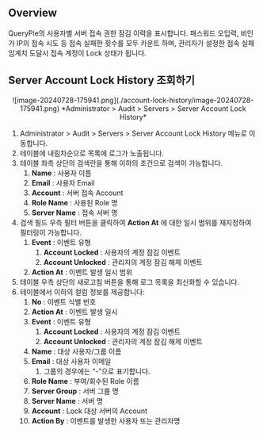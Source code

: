 ## Overview

QueryPie의 사용자별 서버 접속 권한 잠김 이력을 표시합니다. 패스워드 오입력, 비인가 IP의 접속 시도 등 접속 실패한 횟수를 모두 카운트 하며, 관리자가 설정한 접속 실패 임계치 도달시 접속 계정이 Lock 상태가 됩니다.

## Server Account Lock History 조회하기

<p align="center">
![image-20240728-175941.png](./account-lock-history/image-20240728-175941.png)
*Administrator &gt; Audit &gt; Servers &gt; Server Account Lock History*
</p>

1. Administrator &gt; Audit &gt; Servers &gt; Server Account Lock History 메뉴로 이동합니다.
2. 테이블에 내림차순으로 목록에 로그가 노출됩니다.
3. 테이블 좌측 상단의 검색란을 통해 이하의 조건으로 검색이 가능합니다.
    1.  **Name**  : 사용자 이름
    2.  **Email**  : 사용자 Email
    3.  **Account**  : 서버 접속 Account
    4.  **Role Name**  : 사용된 Role 명
    5.  **Server Name**  : 접속 서버 명
4. 검색 필드 우측 필터 버튼을 클릭하여  **Action At** 에 대한 일시 범위를 재지정하여 필터링이 가능합니다.<br/>
    1.  **Event**  : 이벤트 유형
        1.  **Account Locked**  : 사용자의 계정 잠김 이벤트
        2.  **Account Unlocked**  : 관리자의 계정 잠김 해제 이벤트
    2.  **Action At**  : 이벤트 발생 일시 범위
5. 테이블 우측 상단의 새로고침 버튼을 통해 로그 목록을 최신화할 수 있습니다.
6. 테이블에서 이하의 컬럼 정보를 제공합니다:
    1.  **No**  : 이벤트 식별 번호
    2.  **Action At**  : 이벤트 발생 일시
    3.  **Event**  : 이벤트 유형
        1.  **Account Locked**  : 사용자의 계정 잠김 이벤트
        2.  **Account Unlocked**  : 관리자의 계정 잠김 해제 이벤트
    4.  **Name**  : 대상 사용자/그룹 이름
    5.  **Email**  : 대상 사용자 이메일
        1. 그룹의 경우에는 “-”으로 표기합니다.
    6.  **Role Name**  : 부여/회수된 Role 이름
    7.  **Server Group**  : 서버 그룹 명
    8.  **Server Name**  : 서버 명
    9.  **Account**  : Lock 대상 서버의 Account
    10.  **Action By**  : 이벤트를 발생한 사용자 또는 관리자명
